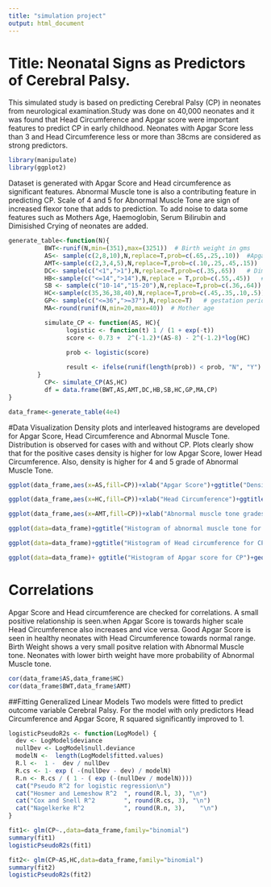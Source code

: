 ---
title: "simulation project"
output: html_document
---
# Title: Neonatal Signs as Predictors of Cerebral Palsy.
This simulated study is based on predicting Cerebral Palsy (CP) in neonates from neurological examination.Study was done on 40,000 neonates and it was found that Head Circumference and Apgar score were important features to predict CP in early childhood. Neonates with Apgar Score less than 3 and Head Circumference less or more than 38cms are considered as strong predictors. 


```{r}
library(manipulate)
library(ggplot2)
```
Dataset is generated with Apgar Score and Head circumference as significant features. Abnormal Muscle tone is also a contributing feature in predicting CP. Scale of 4 and 5 for Abnormal Muscle Tone are sign of increased flexor tone that adds to prediction. To add noise to data some features such as Mothers Age, Haemoglobin, Serum Bilirubin  and Dimisished Crying of neonates are added.

```{R}
generate_table<-function(N){
          BWT<-runif(N,min=(351),max=(3251))  # Birth weight in gms
          AS<- sample(c(2,8,10),N,replace=T,prob=c(.65,.25,.10))  #Apgar score
          AMT<-sample(c(2,3,4,5),N,replace=T,prob=c(.10,.25,.45,.15))  #Abnormal muscletone
          DC<- sample(c("<1",">1"),N,replace=T,prob=c(.35,.65))   # Diminished crying 
          HB<-sample(c("<=14",">14"),N,replace = T,prob=c(.55,.45))   # Haemoglobin
          SB <- sample(c("10-14","15-20"),N,replace=T,prob=c(.36,.64))  # Serum bilirubin
          HC<-sample(c(35,36,38,40),N,replace=T,prob=c(.45,.35,.10,.5))
          GP<- sample(c("<=36",">=37"),N,replace=T)   # gestation period
          MA<-round(runif(N,min=20,max=40))  # Mother age

          simulate_CP <- function(AS, HC){
                logistic <- function(t) 1 / (1 + exp(-t))
                score <- 0.73 +  2^(-1.2)*(AS-8) - 2^(-1.2)*log(HC) 
                
                prob <- logistic(score)

                result <- ifelse(runif(length(prob)) < prob, "N", "Y")
        } 
          CP<- simulate_CP(AS,HC)
          df = data.frame(BWT,AS,AMT,DC,HB,SB,HC,GP,MA,CP)
}
```
```{R}
data_frame<-generate_table(4e4)
```

#Data Visualization
Density plots and interleaved histograms are developed for Apgar Score, Head Circumference and Abnormal Muscle Tone. Distribution is observed for cases with and without CP. Plots clearly show that for the positive cases density is higher for low Apgar Score, lower Head Circumference. Also, density is higher for 4 and 5 grade of Abnormal Muscle Tone.
```{R}
ggplot(data_frame,aes(x=AS,fill=CP))+xlab("Apgar Score")+ggtitle("Density plot for CP by Apgar Score")+geom_density(alpha=.3)
```
```{R}
ggplot(data_frame,aes(x=HC,fill=CP))+xlab("Head Circumference")+ggtitle("Density plot for CP by Head Circumference")+geom_density(alpha=.3)
```
```{R}
ggplot(data_frame,aes(x=AMT,fill=CP))+xlab("Abnormal muscle tone grades")+ggtitle("Density plot for CP by Abnormal muscle tone")+geom_density(alpha=.3)
```
```{R}
ggplot(data=data_frame)+ggtitle("Histogram of abnormal muscle tone for CP")+ geom_histogram(aes(x=AMT, fill=CP),binwidth=1,position="dodge")
```
```{R}
ggplot(data=data_frame)+ggtitle("Histogram of Head circumference for CP")+ geom_histogram(aes(x=HC, fill=CP),binwidth=1,position="dodge")
```
```{R}
ggplot(data=data_frame)+ ggtitle("Histogram of Apgar score for CP")+geom_histogram(aes(x=AS, fill=CP),binwidth=1,position="dodge")
```

# Correlations 
Apgar Score and Head circumference are checked for correlations. A small positive relationship is seen.when Apgar Score is towards higher scale Head Circumference also increases and vice versa. Good Apgar Score is seen in healthy neonates with Head Circumference towards normal range. Birth Weight shows a very small positve relation with Abnormal Muscle tone. Neonates with lower birth weight have more probability of Abnormal Muscle tone.

```{R}
cor(data_frame$AS,data_frame$HC)
cor(data_frame$BWT,data_frame$AMT)
```

##Fitting Generalized Linear Models
Two models were fitted to predict outcome variable Cerebral Palsy. For the model with only predictors Head Circumference and Apgar Score, R squared significantly improved to 1.

```{R}
logisticPseudoR2s <- function(LogModel) {
  dev <- LogModel$deviance 
  nullDev <- LogModel$null.deviance 
  modelN <-  length(LogModel$fitted.values)
  R.l <-  1 -  dev / nullDev
  R.cs <- 1- exp ( -(nullDev - dev) / modelN)
  R.n <- R.cs / ( 1 - ( exp (-(nullDev / modelN))))
  cat("Pseudo R^2 for logistic regression\n")
  cat("Hosmer and Lemeshow R^2  ", round(R.l, 3), "\n")
  cat("Cox and Snell R^2        ", round(R.cs, 3), "\n")
  cat("Nagelkerke R^2           ", round(R.n, 3),    "\n")
}
```
```{R}
fit1<- glm(CP~.,data=data_frame,family="binomial")
summary(fit1)
logisticPseudoR2s(fit1)
```
```{R}
fit2<- glm(CP~AS,HC,data=data_frame,family="binomial")
summary(fit2)
logisticPseudoR2s(fit2)
```


